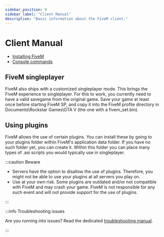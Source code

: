 ```yaml
---
sidebar_position: 0
sidebar_label: "Client Manual"
description: "Basic information about the FiveM client."
---
```


# Client Manual
- [Installing FiveM](/docs/client-manual/installing-fivem)
- [Console commands](/docs/client-manual/console-commands)

## FiveM singleplayer
FiveM also ships with a customized singleplayer mode. This brings the FiveM experience to singleplayer. For this to
work, you currently need to have a valid savegame from the original game. Save your game at least once before starting
FiveM SP, and copy it into the FiveM profile directory in Documents\Rockstar Games\GTA V (the one with a fivem_set.bin).

## Using plugins
FiveM allows the use of certain plugins. You can install these by going to your plugins folder within FiveM's
application data folder. If you have no such folder yet, you can create it. Within this folder you can place
many types of .asi scripts you would typically use in singleplayer.


  :::caution Beware

- Servers have the option to disallow the use of plugins. Therefore, you might not be able to use your plugins at all
  servers you play on.
- Use at your own risk. Some plugins are outdated and/or not compatible with FiveM and may crash your game.
  FiveM is not responsible for any such event and will not provide support for the use of plugins.

:::

<!--
Server Browser

The server browser allows for some neat searching tricks:

- Type `~foo ~bar` to exclude servers running foo or bar
-->

:::info Troubleshooting issues

Are you running into issues? Read the dedicated [troubleshooting manual](/docs/support/client-issues).

:::